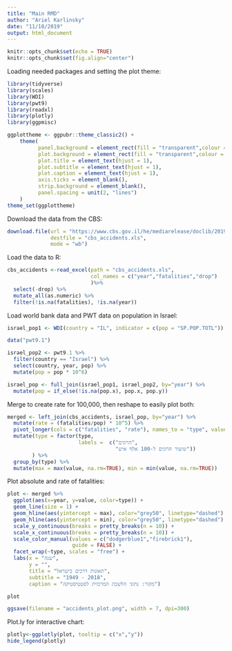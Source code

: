 ---
title: "Main RMD"
author: "Ariel Karlinsky"
date: "11/18/2019"
output: html_document
---

```{r setup, include=FALSE}
knitr::opts_chunk$set(echo = TRUE)
knitr::opts_chunk$set(fig.align="center")
```

Loading needed packages and setting the plot theme:
```{r echo=T, message=FALSE, warning=FALSE, results='hide'}
library(tidyverse)
library(scales)
library(WDI)
library(pwt9)
library(readxl)
library(plotly)
library(ggpmisc)

ggplottheme <- ggpubr::theme_classic2() + 
    theme(
          panel.background = element_rect(fill = "transparent",colour = NA),
          plot.background = element_rect(fill = "transparent",colour = NA),
          plot.title = element_text(hjust = 1),
          plot.subtitle = element_text(hjust = 1),
          plot.caption = element_text(hjust = 1),
          axis.ticks = element_blank(),
          strip.background = element_blank(),
          panel.spacing = unit(2, "lines")
    )
theme_set(ggplottheme)

```

Download the data from the CBS:

```{r}
download.file(url = "https://www.cbs.gov.il/he/mediarelease/doclib/2019/347/27_19_347t1.xls",
              destfile = "cbs_accidents.xls",
              mode = "wb")
```

Load the data to R:
```{r}
cbs_accidents <-read_excel(path = "cbs_accidents.xls",
                           col_names = c("year","fatalities","drop")
                           )%>%
  select(-drop) %>%
  mutate_all(as.numeric) %>%
  filter(!is.na(fatalities), !is.na(year))
```

Load world bank data and PWT data on population in Israel:
```{r}
israel_pop1 <- WDI(country = "IL", indicator = c(pop = "SP.POP.TOTL"))

data("pwt9.1")

israel_pop2 <- pwt9.1 %>%
  filter(country == "Israel") %>%
  select(country, year, pop) %>%
  mutate(pop = pop * 10^6)

israel_pop <- full_join(israel_pop1, israel_pop2, by="year") %>%
  mutate(pop = if_else(!is.na(pop.x), pop.x, pop.y))
```

Merge to create rate for 100,000, then reshape to easily plot both:
```{r}
merged <- left_join(cbs_accidents, israel_pop, by="year") %>%
  mutate(rate = (fatalities/pop) * 10^5) %>%
  pivot_longer(cols = c("fatalities", "rate"), names_to = "type", values_to = "value") %>%
  mutate(type = factor(type, 
                       labels =  c("הרוגים",
                                   "שיעור הרוגים ל-100 אלף איש"))
        ) %>%
  group_by(type) %>%
  mutate(max = max(value, na.rm=TRUE), min = min(value, na.rm=TRUE))
```

Plot absolute and rate of fatalities: 
```{r message=FALSE, warning=FALSE}

plot <- merged %>%
  ggplot(aes(x=year, y=value, color=type)) +
  geom_line(size = 1) +
  geom_hline(aes(yintercept = max), color="grey50", linetype="dashed") +
  geom_hline(aes(yintercept = min), color="grey50", linetype="dashed") +
  scale_y_continuous(breaks = pretty_breaks(n = 10)) +
  scale_x_continuous(breaks = pretty_breaks(n = 10)) +
  scale_color_manual(values = c("dodgerblue1","firebrick1"),
                     guide = FALSE) +
  facet_wrap(~type, scales = "free") +
  labs(x = "שנה",
       y = "",
       title = "תאונות דרכים בישראל",
       subtitle = "1949 - 2018",
       caption = "מקור: נתוני הלשכה המרכזית לסטטיסטיקה")

plot

ggsave(filename = "accidents_plot.png", width = 7, dpi=300)

```

Plot.ly for interactive chart:
```{r message=FALSE, warning=FALSE}
plotly<-ggplotly(plot, tooltip = c("x","y"))
hide_legend(plotly)
```